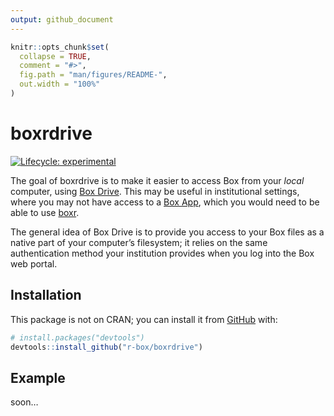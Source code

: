 ```yaml
---
output: github_document
---
```


<!-- README.md is generated from README.Rmd. Please edit that file -->

```r
knitr::opts_chunk$set(
  collapse = TRUE,
  comment = "#>",
  fig.path = "man/figures/README-",
  out.width = "100%"
)
```

# boxrdrive

<!-- badges: start -->

[![Lifecycle: experimental](https://img.shields.io/badge/lifecycle-experimental-orange.svg)](https://www.tidyverse.org/lifecycle/#experimental)

<!-- badges: end -->

The goal of boxrdrive is to make it easier to access Box from your *local* computer, using [Box Drive](https://www.box.com/drive). This may be useful in institutional settings, where you may not have access to a [Box App](https://r-box.github.io/boxr/articles/boxr-apps.html), which you would need to be able to use [boxr](https://r-box.github.io/boxr/).

The general idea of Box Drive is to provide you access to your Box files as a native part of your computer's filesystem; it relies on the same authentication method your institution provides when you log into the Box web portal.

## Installation

This package is not on CRAN; you can install it from [GitHub](https://github.com/) with:

``` r
# install.packages("devtools")
devtools::install_github("r-box/boxrdrive")
```

## Example

soon...
